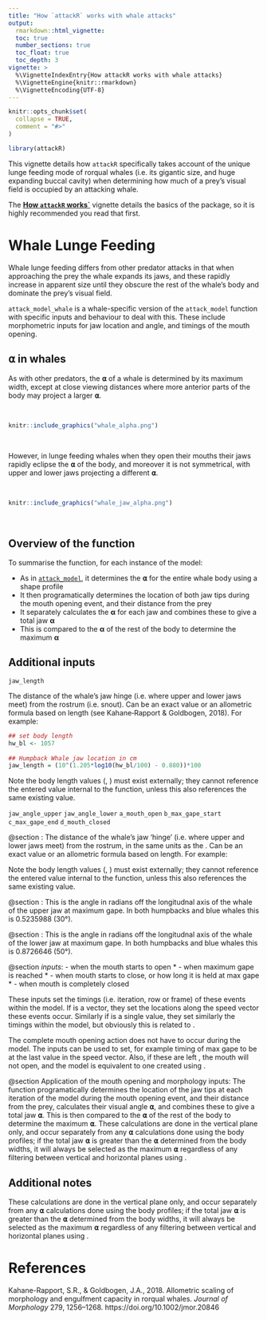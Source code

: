 ```yaml
---
title: "How `attackR` works with whale attacks"
output: 
  rmarkdown::html_vignette:
  toc: true
  number_sections: true
  toc_float: true
  toc_depth: 3
vignette: >
  %\VignetteIndexEntry{How attackR works with whale attacks}
  %\VignetteEngine{knitr::rmarkdown}
  %\VignetteEncoding{UTF-8}
---
```


```r
knitr::opts_chunk$set(
  collapse = TRUE,
  comment = "#>"
)
```

```r
library(attackR)
```

This vignette details how `attackR` specifically takes account of the unique lunge feeding mode of rorqual whales (i.e. its gigantic size, and huge expanding buccal cavity) when determining how much of a prey's visual field is occupied by an attacking whale. 

The [**How `attackR` works`**](https://nicholascarey.github.io/attackR/articles/main.html) vignette details the basics of the package, so it is highly recommended you read that first. 

# Whale Lunge Feeding

Whale lunge feeding differs from other predator attacks in that when approaching the prey the whale expands its jaws, and these rapidly increase in apparent size until they obscure the rest of the whale's body and dominate the prey's visual field. 

`attack_model_whale` is a whale-specific version of the `attack_model` function with specific inputs and behaviour to deal with this. These include morphometric inputs for jaw location and angle, and timings of the mouth opening. 

## **⍺** in whales

As with other predators, the **⍺** of a whale is determined by its maximum width, except at close viewing distances where more anterior parts of the body may project a larger **⍺**. 

<br>
```r
knitr::include_graphics("whale_alpha.png")
```
<br>

However, in lunge feeding whales when they open their mouths their jaws rapidly eclipse the **⍺** of the body, and moreover it is not symmetrical, with upper and lower jaws projecting a different **⍺**. 

<br>
```r
knitr::include_graphics("whale_jaw_alpha.png")
```
<br>

## Overview of the function

To summarise the function, for each instance of the model: 

- As in [`attack_model`](https://nicholascarey.github.io/attackR/articles/main.html#overview), it determines the **⍺** for the entire whale body using a shape profile
- It then programatically determines the location of both jaw tips during the mouth opening event, and their distance from the prey
- It separately calculates the **α** for each jaw and combines these to give a total jaw **α**
- This is compared to the **α** of the rest of the body to determine the maximum **α**

## Additional inputs

`jaw_length`

The distance of the whale's jaw hinge (i.e. where upper and lower jaws meet) from the rostrum (i.e. snout). Can be an exact value or an allometric formula based on length (see Kahane‐Rapport & Goldbogen, 2018). For example:

``` r
## set body length 
hw_bl <- 1057
  
## Humpback Whale jaw location in cm 
jaw_length = (10^(1.205*log10(hw_bl/100) - 0.880))*100
```

\code{## Blue Whale jaw location in cm (source:)}\cr \code{jaw_length =
10^(1.36624*log10(bw_bl/100) - 1.21286)*100}

Note the body length values (*\code{hw_bl}*, *\code{bw_bl}*) must exist
externally; they cannot reference the entered *\code{body_length}* value
internal to the function, unless this also references the same existing
value.

`jaw_angle_upper`
`jaw_angle_lower`
`a_mouth_open`
`b_max_gape_start`
`c_max_gape_end`
`d_mouth_closed`


@section *\code{jaw_length}*: The distance of the whale's jaw 'hinge' (i.e.
where upper and lower jaws meet) from the rostrum, in the same units as the
*\code{body_length}*. Can be an exact value or an allometric formula based
on length. For example:\cr

\code{## Humpback Whale jaw location in cm (source:)}\cr \code{jaw_length =
(10^(1.205*log10(hw_bl/100) - 0.880))*100}

\code{## Blue Whale jaw location in cm (source:)}\cr \code{jaw_length =
10^(1.36624*log10(bw_bl/100) - 1.21286)*100}

Note the body length values (*\code{hw_bl}*, *\code{bw_bl}*) must exist
externally; they cannot reference the entered *\code{body_length}* value
internal to the function, unless this also references the same existing
value.

@section *\code{jaw_angle_upper}*: This is the angle in radians off the
longitudnal axis of the whale of the upper jaw at maximum gape. In both
humpbacks and blue whales this is 0.5235988 (30°).

@section *\code{jaw_angle_lower}*: This is the angle in radians off the
longitudnal axis of the whale of the lower jaw at maximum gape. In both
humpbacks and blue whales this is 0.8726646 (50°).

@section *\code{a_, b_ c_, d_} inputs*: *\code{a_mouth_open}* - when the mouth
starts to open \cr *\code{b_max_gape_start}* - when maximum gape is reached
\cr *\code{c_max_gape_end}* - when mouth starts to close, or how long it is
held at max gape \cr *\code{d_mouth_closed}* - when mouth is completely
closed \cr \cr

These inputs set the timings (i.e. iteration, row or frame) of these events
within the model. If *\code{speed}* is a vector, they set the locations
along the speed vector these events occur. Similarly if *\code{speed}* is a
single value, they set similarly the timings within the model, but obviously
this is related to *\code{model_length}*.

The complete mouth opening action does not have to occur during the model.
The inputs can be used to set, for example timing of max gape to be at the
last value in the speed vector. Also, if these are left *\code{NULL}*, the
mouth will not open, and the model is equivalent to one created using
*\code{\link{attack_model}}*.

@section Application of the mouth opening and morphology inputs: The function
programatically determines the location of the jaw tips at each iteration of
the model during the mouth opening event, and their distance from the prey,
calculates their visual angle **⍺**, and combines these to give a total
jaw **⍺**. This is then compared to the **⍺** of the rest of the body to
determine the maximum **⍺**. These calculations are done in the vertical
plane only, and occur separately from any **⍺** calculations done using
the body profiles; if the total jaw **⍺** is greater than the **⍺**
determined from the body widths, it will always be selected as the maximum
**⍺** regardless of any filtering between vertical and horizontal planes
using *\code{width_filter}*.


## Additional notes
These calculations are done in the vertical plane only, and occur separately from any **⍺** calculations done using the body profiles; if the total jaw **⍺** is greater than the **⍺** determined from the body widths, it will always be selected as the maximum **⍺** regardless of any filtering between vertical and horizontal planes
using *\code{width_filter}*.


# References
Kahane-Rapport, S.R., & Goldbogen, J.A., 2018. Allometric scaling of morphology and engulfment capacity in rorqual whales. *Journal of Morphology* 279, 1256–1268. https://doi.org/10.1002/jmor.20846


